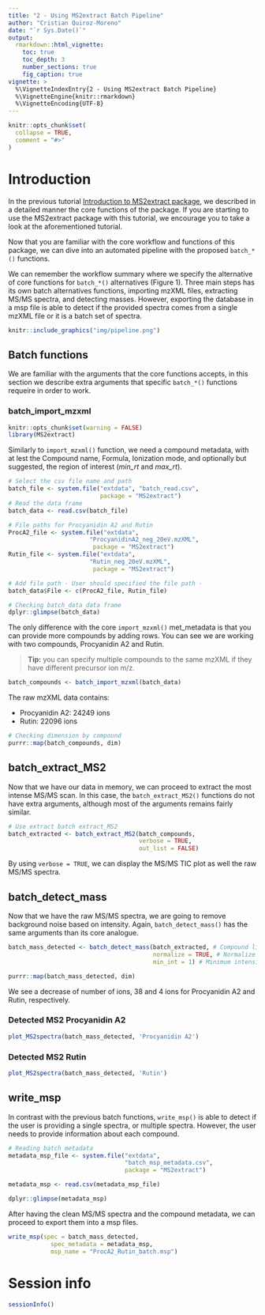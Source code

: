 ```yaml
---
title: "2 - Using MS2extract Batch Pipeline"
author: "Cristian Quiroz-Moreno"
date: "`r Sys.Date()`"
output: 
  rmarkdown::html_vignette:
    toc: true
    toc_depth: 3
    number_sections: true
    fig_caption: true    
vignette: >
  %\VignetteIndexEntry{2 - Using MS2extract Batch Pipeline}
  %\VignetteEngine{knitr::rmarkdown}
  %\VignetteEncoding{UTF-8}
---
```


```r
knitr::opts_chunk$set(
  collapse = TRUE,
  comment = "#>"
)
```


# Introduction

In the previous tutorial 
[Introduction to MS2extract package](https://cooperstonelab.github.io/MS2extract/articles/introduction.html),
we described in a detailed manner the core functions of the package. If you are starting
to use the MS2extract package with this tutorial, we encourage you to take 
a look at the aforementioned tutorial.

Now that you are familiar with the core workflow and functions of this
package, we can dive into an automated pipeline with the proposed
`batch_*()` functions.

We can remember the workflow summary where we specify the alternative of core
functions for `batch_*()` alternatives (Figure 1). Three main steps has its own
batch alternatives functions, importing mzXML files, extracting MS/MS spectra,
and detecting masses. However, exporting the database in a msp file is able to
detect if the provided spectra comes from a single mzXML file or it is a batch
set of spectra.



```r
knitr::include_graphics("img/pipeline.png")
```

## Batch functions

We are familiar with the arguments that the core functions accepts, in this
section we describe extra arguments that specific `batch_*()` functions requeire
in order to work.

### batch_import_mzxml


```r
knitr::opts_chunk$set(warning = FALSE)
library(MS2extract)
```

Similarly to `import_mzxml()` function, we need a compound metadata, with at 
lest the Compound name, Formula, Ionization mode, and optionally but 
suggested, the region of interest (*min_rt* and *max_rt*).




```r

# Select the csv file name and path
batch_file <- system.file("extdata", "batch_read.csv",
                          package = "MS2extract")
# Read the data frame
batch_data <- read.csv(batch_file)

# File paths for Procyanidin A2 and Rutin
ProcA2_file <- system.file("extdata",
                       "ProcyanidinA2_neg_20eV.mzXML",
                        package = "MS2extract")
Rutin_file <- system.file("extdata",
                       "Rutin_neg_20eV.mzXML",
                        package = "MS2extract")

# Add file path - User should specified the file path -
batch_data$File <- c(ProcA2_file, Rutin_file)

# Checking batch_data data frame
dplyr::glimpse(batch_data)
```

The only difference with the core `import_mzxml()` met_metadata is that you can
provide more compounds by adding rows. You can see we are working with two 
compounds, Procyanidin A2 and Rutin.

> **Tip:** you can specify multiple compounds to the same mzXML if they have different precursor ion m/z.


```r
batch_compounds <- batch_import_mzxml(batch_data)
```

The raw mzXML data contains:

* Procyanidin A2: 24249 ions
* Rutin: 22096 ions

```r
# Checking dimension by compound
purrr::map(batch_compounds, dim)
```

## batch_extract_MS2

Now that we have our data in memory, we can proceed to extract the most
intense MS/MS scan. In this case, the `batch_extract_MS2()` functions
do not have extra arguments, although most of the arguments remains fairly
similar.


```r
# Use extract batch extract_MS2
batch_extracted <- batch_extract_MS2(batch_compounds,
                                     verbose = TRUE,
                                     out_list = FALSE)
```

By using `verbose = TRUE`, we can display the MS/MS TIC plot as well the raw
MS/MS spectra.

## batch_detect_mass

Now that we have the raw MS/MS spectra, we are going to remove background noise
based on intensity. Again, `batch_detect_mass()` has the same arguments
than its core analogue.


```r
batch_mass_detected <- batch_detect_mass(batch_extracted, # Compound list
                                         normalize = TRUE, # Normalize
                                         min_int = 1) # Minimum intensity

purrr::map(batch_mass_detected, dim)
```


We see a decrease of number of ions, 38 and 4 ions for Procyanidin A2 and Rutin,
respectively.


### Detected MS2 Procyanidin A2

```r
plot_MS2spectra(batch_mass_detected, 'Procyanidin A2')
```


### Detected MS2 Rutin

```r
plot_MS2spectra(batch_mass_detected, 'Rutin')
```


## write_msp

In contrast with the previous batch functions, `write_msp()` is able to detect
if the user is providing a single spectra, or multiple spectra. However, the
user needs to provide information about each compound.

```r
# Reading batch metadata
metadata_msp_file <- system.file("extdata",
                                 "batch_msp_metadata.csv",
                                 package = "MS2extract")

metadata_msp <- read.csv(metadata_msp_file)

dplyr::glimpse(metadata_msp)
```

After having the clean MS/MS spectra and the compound metadata, we can proceed
to export them into a msp files.

```r
write_msp(spec = batch_mass_detected,
            spec_metadata = metadata_msp,
            msp_name = "ProcA2_Rutin_batch.msp")
```



# Session info

```r
sessionInfo()
```



